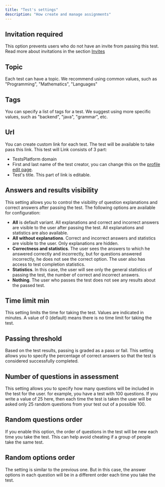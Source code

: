 ```yaml
---
title: "Test's settings"
description: "How create and manage assignments"
---
```


## Invitation required

This option prevents users who do not have an invite from passing this test. Read more about invitations in the section [Invites](/essentials/invites)

## Topic

Each test can have a topic. We recommend using common values, such as "Programming", "Mathematics", "Languages"

## Tags

You can specify a list of tags for a test. We suggest using more specific values, such as "backend", "java", "grammar", etc.

## Url

You can create custom link for each test. The test will be available to take pass this link. This test will Link consists of 3 part:

- TestsPlatform domain
- First and last name of the test creator, you can change this on the [profile edit page](/essentials/edit-profile).
- Test's title. This part of link is editable.

## Answers and results visibility

This setting allows you to control the visibility of question explanations and correct answers after passing the test. The following options are available for configuration:

- **All** is default variant. All explanations and correct and incorrect answers are visible to the user after passing the test. All explanations and statistics are also available.
- **All without explanations**. Correct and incorrect answers and statistics are visible to the user. Only explanations are hidden.
- **Correctness and statistics**. The user sees the answers to which he answered correctly and incorrectly, but for questions answered incorrectly, he does not see the correct option.
  The user also has access to test completion statistics.
- **Statistics**. In this case, the user will see only the general statistics of passing the test, the number of correct and incorrect answers.
- **Nothing**. The user who passes the test does not see any results about the passed test.


## Time limit min

This setting limits the time for taking the test. Values are indicated in minutes. A value of 0 (default) means there is no time limit for taking the test.

## Passing threshold

Based on the test results, passing is graded as a pass or fail. This setting allows you to specify the percentage of correct answers so that the test is considered successfully completed.

## Number of questions in assessment

This setting allows you to specify how many questions will be included in the test for the user. for example, you have a test with 100 questions. If you write a value of 25 here, then each time the test is taken the user will be asked only 25 random questions from your test out of a possible 100.

## Random questions order
If you enable this option, the order of questions in the test will be new each time you take the test. This can help avoid cheating if a group of people take the same test. 


## Random options order
The setting is similar to the previous one. But in this case, the answer options in each question will be in a different order each time you take the test. 
